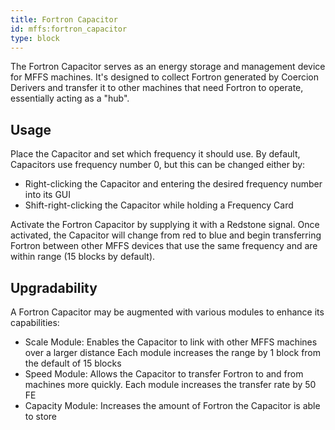 ```yaml
---
title: Fortron Capacitor
id: mffs:fortron_capacitor
type: block
---
```


The Fortron Capacitor serves as an energy storage and management device for MFFS machines.
It's designed to collect Fortron generated by Coercion Derivers and transfer it to other machines that need Fortron to
operate, essentially acting as a "hub".

## Usage

Place the Capacitor and set which frequency it should use. By default, Capacitors use frequency number 0, but this can
be changed either by:

- Right-clicking the Capacitor and entering the desired frequency number into its GUI
- Shift-right-clicking the Capacitor while holding a Frequency Card

Activate the Fortron Capacitor by supplying it with a Redstone signal. Once activated, the Capacitor will change from
red to blue and begin transferring Fortron between other MFFS devices that use the same frequency and are within range
(15 blocks by default).

## Upgradability

A Fortron Capacitor may be augmented with various modules to enhance its capabilities:

- Scale Module: Enables the Capacitor to link with other MFFS machines over a larger distance Each module increases the
range by 1 block from the default of 15 blocks
- Speed Module: Allows the Capacitor to transfer Fortron to and from machines more quickly. Each module increases the
transfer rate by 50 FE
- Capacity Module: Increases the amount of Fortron the Capacitor is able to store